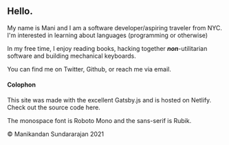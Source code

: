 
<div class="blog-section">

## Hello.

My name is Mani and I am a software developer/aspiring traveler from NYC. I'm interested in learning about languages (programming or otherwise)

In my free time, I enjoy reading books, hacking together ***non***-utilitarian software and building mechanical keyboards.

You can find me on <XA href="https://twitter.com/itsrainingmani">Twitter</XA>, <XA href="https://github.com/itsrainingmani">Github</XA>, or reach me via <XA href="mailto:jm75312@gmail.com">email</XA>.

</div>

<div class="blog-section">

#### Colophon

This site was made with the excellent <XA href="https://www.gatsbyjs.org/">Gatsby.js</XA> and is hosted on <XA href="https://www.netlify.com/">Netlify</XA>. Check out the source code <XA href="https://github.com/itsrainingmani/itsrainingmani.dev">here</XA>.

The monospace font is <XA href="https://fonts.google.com/specimen/Roboto+Mono">Roboto Mono</XA> and the sans-serif is <XA href="https://fonts.google.com/specimen/Rubik">Rubik</XA>.

© Manikandan Sundararajan 2021

</div>
